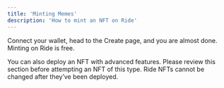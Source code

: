 ```yaml
---
title: 'Minting Memes'
description: 'How to mint an NFT on Ride'
---
```


Connect your wallet, head to the Create page, and you are almost done. Minting on Ride is free.

You can also deploy an NFT with advanced features. Please review this section before attempting an NFT of this type. Ride NFTs cannot be changed after they’ve been deployed.
